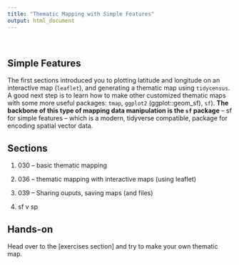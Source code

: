 ```yaml
---
title: "Thematic Mapping with Simple Features"
output: html_document
---
```

&nbsp;

## Simple Features

The first sections introduced you to plotting latitude and longitude on an interactive map (`leaflet`), and generating a thematic map using `tidycensus`.  A good next step is to learn how to make other customized thematic maps with some more useful packages: `tmap`, `ggplot2` (ggplot::geom_sf), `sf`).  **The backbone of this type of mapping data manipulation is the `sf` package** -- sf for simple features -- which is a modern, tidyverse compatible, package for encoding spatial vector data.  

## Sections

1. 030 -- basic thematic mapping

1. 036 -- thematic mapping with interactive maps (using leaflet)

1. 039 -- Sharing ouputs, saving maps (and files)

1. sf v sp

## Hands-on

Head over to the [exercises section] and try to make your own thematic map.

